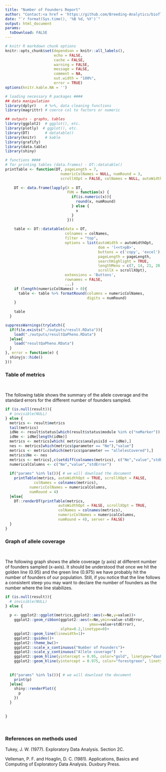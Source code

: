 ```yaml
---
title: "Number of Founders Report"
author: "Contact:<a href = 'https://github.com/Breeding-Analytics/bioflow' target = '_blank'>Breeding Analytics Team, OneCGIAR</a> breedinganalytics@cgiar.org"
date: "`r format(Sys.time(), '%B %d, %Y')`"  
output: html_document
params:
  toDownload: FALSE
---
```


```r

# knitr R markdown chunk options
knitr::opts_chunk$set(dependson = knitr::all_labels(),
                      echo = FALSE,
                      cache = FALSE,
                      warning = FALSE,
                      message = FALSE,
                      comment = NA,
                      out.width = "100%",
                      error = TRUE)
options(knitr.kable.NA = '')

# loading necessary R packages ####
## data manipulation
library(dplyr)    # %>%, data cleaning functions
library(magrittr) # coerce col to factors or numeric

## outputs - graphs, tables
library(ggplot2)  # ggplot(), etc.
library(plotly)  # ggplot(), etc.
library(DT)       # datatable()
library(knitr)    # kable
library(grafify)
library(data.table)
library(shiny)
```

```r

# functions ####
# for printing tables (data.frames) - DT::datatable()
printTable <- function(DT, pageLength = 7, 
                         numericColNames = NULL, numRound = 3, 
                         scrollXOpt = FALSE, colNames = NULL, autoWidthOpt = FALSE,...) {
    
    DT <- data.frame(lapply(X = DT, 
                            FUN = function(x) {
                              if(is.numeric(x)){
                                round(x, numRound)
                              } else {
                                x
                              }
                            }))
    
    table <- DT::datatable(data = DT, 
                           colnames = colNames,
                           filter = "top", 
                           options = list(autoWidth = autoWidthOpt,
                                          dom = 'l<<t>pB>', 
                                          buttons = c('copy', 'excel'),
                                          pageLength = pageLength,
                                          searchHighlight = TRUE,
                                          lengthMenu = c(7, 14, 21, 28, 35),
                                          scrollX = scrollXOpt),
                           extensions = 'Buttons',
                           rownames = FALSE,
                           ...)
    if (length(numericColNames) > 0){
      table <- table %>% formatRound(columns = numericColNames,
                                     digits = numRound)
    }
    
    table
  }
```

```r

suppressWarnings(tryCatch({
  if(file.exists("./outputs/result.RData")){
    load("./outputs/resultQaPheno.RData")
  }else{
    load("resultQaPheno.RData")
  }
}, error = function(e) {
  shinyjs::hide()
}))

```


### Table of metrics
<p>&nbsp;</p>

The following table shows the summary of the allele coverage and the standard errors for the different number of founders sampled.

```r

if (is.null(result)){
  # invisible(NULL)
} else {
  metrics <- result$metrics
  tail(metrics)
  idNe <- result$status[which(result$status$module %in% c("neMarker")),"analysisId"];
  idNe <- idNe[length(idNe)]
  metrics <- metrics[which( metrics$analysisId == idNe),]
  nes <- metrics[which(metrics$parameter == "Ne"),"value"]
  metrics <- metrics[which(metrics$parameter == "allelesCovered"),]
  metrics$Ne <- nes
  metrics <- metrics[,c(setdiff(colnames(metrics), c("Ne","value","stdError","trait","environment") ), c("Ne","value","stdError"))]
  numericalColumns <- c("Ne","value","stdError")
  
  if("params" %in% ls()){ # we will download the document
    printTable(metrics, autoWidthOpt = TRUE, scrollXOpt = FALSE,
             colNames = colnames(metrics),
           numericColNames = numericalColumns,
           numRound = 4)
  }else{
    DT::renderDT(printTable(metrics,
                        autoWidthOpt = FALSE, scrollXOpt = TRUE,
                        colNames = colnames(metrics),
                        numericColNames = numericalColumns,
                        numRound = 4), server = FALSE)
  }
}

```

### Graph of allele coverage
<p>&nbsp;</p>

The following graph shows the allele coverage (y axis) at different number of founders sampled (x-axis). It should be understood that once we hit the golden line (0.95) and the green line (0.975) we have probably hit the number of founders of our population. Still, if you notice that the line follows a consistent steep you may want to declare the number of founders as the number where the line stabilizes.

```r

if (is.null(result)){
  # invisible(NULL)
} else {
  
  p <- ggplot2::ggplot(metrics,ggplot2::aes(x=Ne,y=value))+
    ggplot2::geom_ribbon(ggplot2::aes(x=Ne,ymin=value-stdError,
                                      ymax=value+stdError),
                         alpha=0.2,linetype=0)+
    ggplot2::geom_line(linewidth=1)+
    ggplot2::guides()+
    ggplot2::theme_bw()+
    ggplot2::scale_x_continuous("Number of Founders")+
    ggplot2::scale_y_continuous("Allele coverage")  +
    ggplot2::geom_hline(yintercept = 0.95, color="gold", linetype="dashed") +
    ggplot2::geom_hline(yintercept = 0.975, color="forestgreen", linetype="dashed")
  
  
  if("params" %in% ls()){ # we will download the document
    print(p)
  }else{
    shiny::renderPlot({
      p
    })
  }
  
  
}

```

<p>&nbsp;</p>

### References on methods used

Tukey, J. W. (1977). Exploratory Data Analysis. Section 2C.

Velleman, P. F. and Hoaglin, D. C. (1981). Applications, Basics and Computing of Exploratory Data Analysis. Duxbury Press.


<p>&nbsp;</p>



